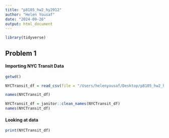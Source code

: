 ```yaml
---
title: "p8105_hw2_hy2912"
author: "Helen Yousaf"
date: "2024-09-26"
output: html_document
---
```


```r
library(tidyverse)
```

## Problem 1 
#### Importing NYC Transit Data 

```r
getwd()
```

```r
NYCTransit_df = read_csv(file = "/Users/helenyousaf/Desktop/p8105_hw2_hy2912/NYC_Transit_Subway_Entrance_And_Exit_Data.csv")
```
```r
names(NYCTransit_df)
```
```r
NYCTransit_df = janitor::clean_names(NYCTransit_df)
names(NYCTransit_df)
```
#### Looking at data
```r
print(NYCTransit_df)
```


